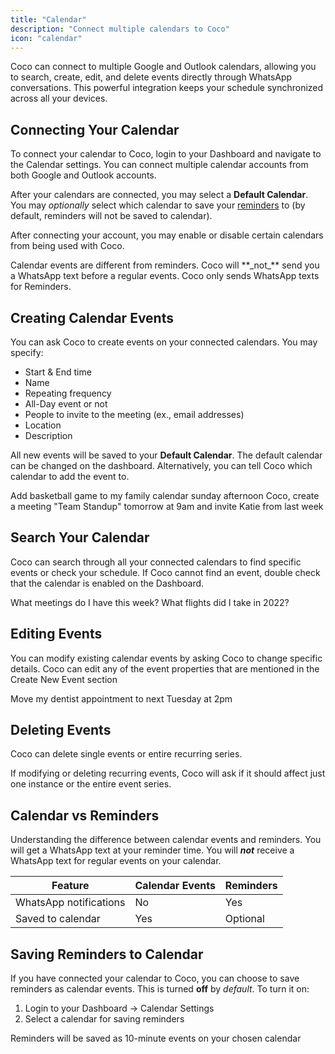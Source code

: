 ```yaml
---
title: "Calendar"
description: "Connect multiple calendars to Coco"
icon: "calendar"
---
```


Coco can connect to multiple Google and Outlook calendars, allowing you to search, create, edit, and delete events directly through WhatsApp conversations. This powerful integration keeps your schedule synchronized across all your devices.

## Connecting Your Calendar

To connect your calendar to Coco, login to your Dashboard and navigate to the Calendar settings. You can connect multiple calendar accounts from both Google and Outlook accounts.

After your calendars are connected, you may select a **Default Calendar**. You may _optionally_ select which calendar to save your [reminders](/features/reminders) to (by default, reminders will not be saved to calendar).

After connecting your account, you may enable or disable certain calendars from being used with Coco.

<Note>
  Calendar events are different from reminders. Coco will **_not_** send you a WhatsApp text before a regular events. Coco only sends WhatsApp texts for Reminders.
</Note>

## Creating Calendar Events

You can ask Coco to create events on your connected calendars. You may specify:

- Start & End time
- Name
- Repeating frequency
- All-Day event or not
- People to invite to the meeting (ex., email addresses)
- Location
- Description

All new events will be saved to your **Default Calendar**. The default calendar can be changed on the dashboard. Alternatively, you can tell Coco which calendar to add the event to.

<Tip>
  Add basketball game to my family calendar sunday afternoon
</Tip>

<Tip>
  Coco, create a meeting "Team Standup" tomorrow at 9am and invite Katie from last week
</Tip>

## Search Your Calendar

Coco can search through all your connected calendars to find specific events or check your schedule. If Coco cannot find an event, double check that the calendar is enabled on the Dashboard.

<Tip>
  What meetings do I have this week?
</Tip>

<Tip>
  What flights did I take in 2022?
</Tip>

## Editing Events

You can modify existing calendar events by asking Coco to change specific details. Coco can edit any of the event properties that are mentioned in the Create New Event section

<Tip>
  Move my dentist appointment to next Tuesday at 2pm
</Tip>

## Deleting Events

Coco can delete single events or entire recurring series.

<Warning>
  If modifying or deleting recurring events, Coco will ask if it should affect just one instance or the entire event series.
</Warning>

## Calendar vs Reminders

Understanding the difference between calendar events and reminders. You will get a WhatsApp text at your reminder time. You will **_not_** receive a WhatsApp text for regular events on your calendar.

| Feature                | Calendar Events | Reminders |
| ---------------------- | --------------- | --------- |
| WhatsApp notifications | No              | Yes       |
| Saved to calendar      | Yes             | Optional  |

## Saving Reminders to Calendar

If you have connected your calendar to Coco, you can choose to save reminders as calendar events. This is turned **off** by _default_. To turn it on:

1. Login to your Dashboard -\> Calendar Settings
2. Select a calendar for saving reminders

<Note>
  Reminders will be saved as 10-minute events on your chosen calendar
</Note>
